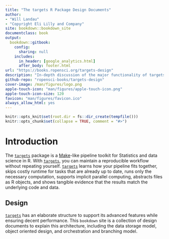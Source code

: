 ```yaml
---
title: "The targets R Package Design Documents"
author:
- "Will Landau"
- "Copyright Eli Lilly and Company"
site: bookdown::bookdown_site
documentclass: book
output:
  bookdown::gitbook:
    config:
      sharing: null
    includes:
      in_header: [google_analytics.html]
      after_body: footer.html
url: "https://books.ropensci.org/targets-design"
description: "In-depth discussion of the major functionality of targets."
github-repo: "ropensci-books/targets-design"
cover-image: /man/figures/logo.png
apple-touch-icon: "man/figures/apple-touch-icon.png"
apple-touch-icon-size: 120
favicon: "man/figures/favicon.ico"
always_allow_html: yes
---
```


```r
knitr::opts_knit$set(root.dir = fs::dir_create(tempfile()))
knitr::opts_chunk$set(collapse = TRUE, comment = "#>")
```

# Introduction {#design}

The [`targets`](https://github.com/ropensci/targets) package is a [Make](https://www.gnu.org/software/make/)-like pipeline toolkit for Statistics and data science in R. With [`targets`](https://github.com/ropensci/targets), you can maintain a reproducible workflow without repeating yourself. [`targets`](https://github.com/ropensci/targets) learns how your pipeline fits together, skips costly runtime for tasks that are already up to date, runs only the necessary computation, supports implicit parallel computing, abstracts files as R objects, and shows tangible evidence that the results match the underlying code and data.

## Design

[`targets`](https://github.com/ropensci/targets) has an elaborate structure to support its advanced features while ensuring decent performance. This `bookdown` site is a collection of design documents to explain this architecture, including the data storage model, object oriented design, and orchestration and branching model. 
